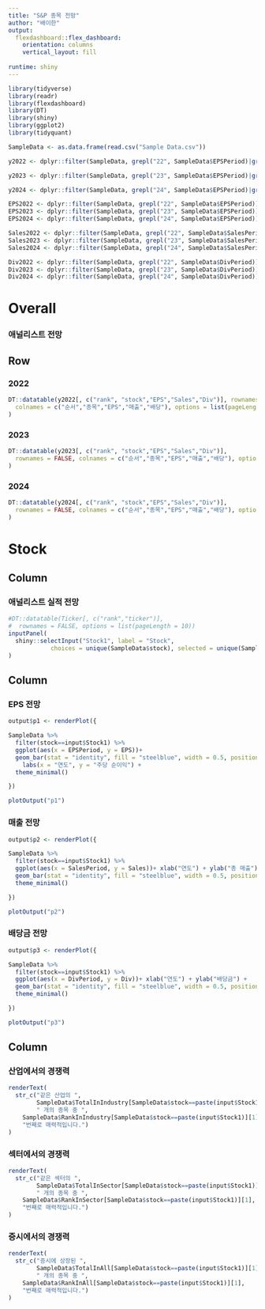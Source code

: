 ---
title: "S&P 종목 전망"
author: "배이한"
output: 
  flexdashboard::flex_dashboard:
    orientation: columns
    vertical_layout: fill
    
runtime: shiny
---

```{r setup, include=FALSE}

library(tidyverse)
library(readr)
library(flexdashboard)
library(DT)
library(shiny)
library(ggplot2)
library(tidyquant)

SampleData <- as.data.frame(read.csv("Sample Data.csv"))

y2022 <- dplyr::filter(SampleData, grepl("22", SampleData$EPSPeriod)|grepl("22",SampleData$SalesPeriod)|grepl("22",SampleData$DivPeriod))

y2023 <- dplyr::filter(SampleData, grepl("23", SampleData$EPSPeriod)|grepl("23",SampleData$SalesPeriod)|grepl("23",SampleData$DivPeriod))

y2024 <- dplyr::filter(SampleData, grepl("24", SampleData$EPSPeriod)|grepl("24",SampleData$SalesPeriod)|grepl("24",SampleData$DivPeriod))

EPS2022 <- dplyr::filter(SampleData, grepl("22", SampleData$EPSPeriod))
EPS2023 <- dplyr::filter(SampleData, grepl("23", SampleData$EPSPeriod))
EPS2024 <- dplyr::filter(SampleData, grepl("24", SampleData$EPSPeriod))

Sales2022 <- dplyr::filter(SampleData, grepl("22", SampleData$SalesPeriod))
Sales2023 <- dplyr::filter(SampleData, grepl("23", SampleData$SalesPeriod))
Sales2024 <- dplyr::filter(SampleData, grepl("24", SampleData$SalesPeriod))

Div2022 <- dplyr::filter(SampleData, grepl("22", SampleData$DivPeriod))
Div2023 <- dplyr::filter(SampleData, grepl("23", SampleData$DivPeriod))
Div2024 <- dplyr::filter(SampleData, grepl("24", SampleData$DivPeriod))
```

Overall
=======================================================================

### 애널리스트 전망

Row {.tabset}
-----------------------------------------------------------------------
### 2022

```{r}
DT::datatable(y2022[, c("rank", "stock","EPS","Sales","Div")], rownames = FALSE,
  colnames = c("순서","종목","EPS","매출","배당"), options = list(pageLength = 20)
)
```

### 2023

```{r}
DT::datatable(y2023[, c("rank", "stock","EPS","Sales","Div")],
  rownames = FALSE, colnames = c("순서","종목","EPS","매출","배당"), options = list(pageLength = 20)
)
```

### 2024

```{r}
DT::datatable(y2024[, c("rank", "stock","EPS","Sales","Div")],
  rownames = FALSE, colnames = c("순서","종목","EPS","매출","배당"), options = list(pageLength = 20)
)
```




Stock
=======================================================================

Column {.sidebar}
-----------------------------------------------------------------------

### 애널리스트 실적 전망

```{r}
#DT::datatable(Ticker[, c("rank","ticker")],
#  rownames = FALSE, options = list(pageLength = 10))
inputPanel(
  shiny::selectInput("Stock1", label = "Stock",
            choices = unique(SampleData$stock), selected = unique(SampleData$stock)[1])
)
```



Column {data-width=650}
-----------------------------------------------------------------------




### EPS 전망

```{r}
output$p1 <- renderPlot({

SampleData %>% 
  filter(stock==input$Stock1) %>% 
  ggplot(aes(x = EPSPeriod, y = EPS))+ 
  geom_bar(stat = "identity", fill = "steelblue", width = 0.5, position = position_dodge(width=0.5)) + 
    labs(x = "연도", y = "주당 순이익") +
  theme_minimal()

})

plotOutput("p1")
```

### 매출 전망

```{r}

output$p2 <- renderPlot({

SampleData %>% 
  filter(stock==input$Stock1) %>% 
  ggplot(aes(x = SalesPeriod, y = Sales))+ xlab("연도") + ylab("총 매출") +
  geom_bar(stat = "identity", fill = "steelblue", width = 0.5, position = position_dodge(width=0.5)) +
  theme_minimal()

})

plotOutput("p2")

```


### 배당금 전망

```{r}

output$p3 <- renderPlot({

SampleData %>% 
  filter(stock==input$Stock1) %>% 
  ggplot(aes(x = DivPeriod, y = Div))+ xlab("연도") + ylab("배당금") +
  geom_bar(stat = "identity", fill = "steelblue", width = 0.5, position = position_dodge(width=0.5)) +
  theme_minimal()

})

plotOutput("p3")

```


Column {data-width=350}
-----------------------------------------------------------------------

### 산업에서의 경쟁력

```{r}

renderText(
  str_c("같은 산업의 ",
        SampleData$TotalInIndustry[SampleData$stock==paste(input$Stock1)][1], 
        " 개의 종목 중 ",
    SampleData$RankInIndustry[SampleData$stock==paste(input$Stock1)][1],
    "번째로 매력적입니다.")  
)

```


### 섹터에서의 경쟁력

```{r}

renderText(
  str_c("같은 섹터의 ",
        SampleData$TotalInSector[SampleData$stock==paste(input$Stock1)][1], 
        " 개의 종목 중 ",
    SampleData$RankInSector[SampleData$stock==paste(input$Stock1)][1],
    "번째로 매력적입니다.")  
)

```

### 증시에서의 경쟁력

```{r}

renderText(
  str_c("증시에 상장된 ",
        SampleData$TotalInAll[SampleData$stock==paste(input$Stock1)][1], 
        " 개의 종목 중 ",
    SampleData$RankInAll[SampleData$stock==paste(input$Stock1)][1],
    "번째로 매력적입니다.")  
)

```


